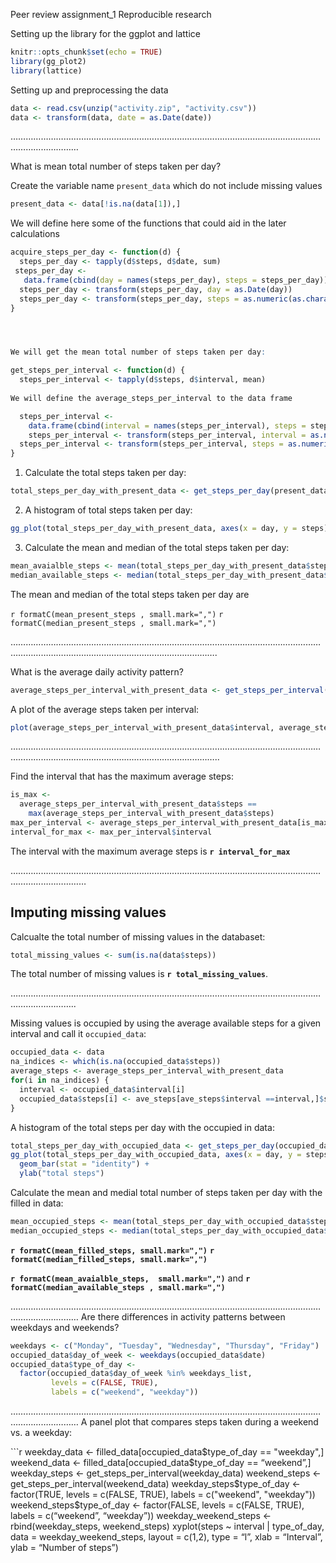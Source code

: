 Peer review assignment_1
Reproducible research

Setting up the library for the ggplot and lattice

```r
knitr::opts_chunk$set(echo = TRUE)
library(gg_plot2)
library(lattice)
```

Setting up and preprocessing the data
```r
data <- read.csv(unzip("activity.zip", "activity.csv"))
data <- transform(data, date = as.Date(date))
```
......................................................................................................................................................

 What is mean total number of steps taken per day?

Create the variable name `present_data` which do not include missing values
```r
present_data <- data[!is.na(data[1]),]
```

We will define here some of the functions that could aid in the later calculations
```r
acquire_steps_per_day <- function(d) {
  steps_per_day <- tapply(d$steps, d$date, sum)
 steps_per_day <-
   data.frame(cbind(day = names(steps_per_day), steps = steps_per_day))
  steps_per_day <- transform(steps_per_day, day = as.Date(day))
  steps_per_day <- transform(steps_per_day, steps = as.numeric(as.character(steps)))
}




We will get the mean total number of steps taken per day:

get_steps_per_interval <- function(d) {
  steps_per_interval <- tapply(d$steps, d$interval, mean)
  
We will define the average_steps_per_interval to the data frame

  steps_per_interval <- 
    data.frame(cbind(interval = names(steps_per_interval), steps = steps_per_interval))
    steps_per_interval <- transform(steps_per_interval, interval = as.numeric(as.character(interval)))
  steps_per_interval <- transform(steps_per_interval, steps = as.numeric(as.character(steps)))
}
```

1. Calculate the total steps taken per day:
```r
total_steps_per_day_with_present_data <- get_steps_per_day(present_data)
```

2. A histogram of total steps taken per day:
```r
gg_plot(total_steps_per_day_with_present_data, axes(x = day, y = steps)) + geom_bar(stat = 'identity') + ylab("total steps")
```

3. Calculate the mean and median of the total steps taken per day:
```r
mean_avaialble_steps <- mean(total_steps_per_day_with_present_data$steps)
median_available_steps <- median(total_steps_per_day_with_present_data$steps)
```

The mean and median of the total steps taken per day are 

`r formatC(mean_present_steps , small.mark=",")`
`r formatC(median_present_steps , small.mark=",")`

.............................................................................................................................................................................................................
 
 What is the average daily activity pattern?

```r
average_steps_per_interval_with_present_data <- get_steps_per_interval(present_data)
```
A plot of the average steps taken per interval:
```r
plot(average_steps_per_interval_with_present_data$interval, average_steps_per_interval_with_present_data$steps, type = "l", xlab = "interval", ylab = "average steps")
```
..............................................................................................................................................................................................................

Find the interval that has the maximum average steps:

```r
is_max <-
  average_steps_per_interval_with_present_data$steps ==
    max(average_steps_per_interval_with_present_data$steps)
max_per_interval <- average_steps_per_interval_with_present_data[is_max,]
interval_for_max <- max_per_interval$interval
```
The interval with the maximum average steps is **`r interval_for_max`**

.........................................................................................................................................................

## Imputing missing values

Calcualte the total number of missing values in the databaset:
```r
total_missing_values <- sum(is.na(data$steps))
```

The total number of missing values is **`r total_missing_values`**.

.....................................................................................................................................................

Missing values is occupied by using the average available steps for a given interval and call it `occupied_data`:

```r
occupied_data <- data
na_indices <- which(is.na(occupied_data$steps))
average_steps <- average_steps_per_interval_with_present_data
for(i in na_indices) {
  interval <- occupied_data$interval[i]
  occupied_data$steps[i] <- ave_steps[ave_steps$interval ==interval,]$steps
}
```

A histogram of the total steps per day with the occupied in data:
```r
total_steps_per_day_with_occupied_data <- get_steps_per_day(occupied_data)
gg_plot(total_steps_per_day_with_occupied_data, axes(x = day, y = steps)) +
  geom_bar(stat = "identity") +
  ylab("total steps")
```

Calculate the mean and medial total number of steps taken per day with the filled in data:
```r
mean_occupied_steps <- mean(total_steps_per_day_with_occupied_data$steps)
median_occupied_steps <- median(total_steps_per_day_with_occupied_data$steps)
```

 **`r formatC(mean_filled_steps, small.mark=",")`** 
 **`r formatC(median_filled_steps, small.mark=",")`** 

  **`r formatC(mean_avaialble_steps,  small.mark=",")`** and **`r formatC(median_available_steps , small.mark=",")`** 


......................................................................................................................................................
 Are there differences in activity patterns between weekdays and weekends?


```r
weekdays <- c("Monday", "Tuesday", "Wednesday", "Thursday", "Friday")
occupied_data$day_of_week <- weekdays(occupied_data$date)
occupied_data$type_of_day <-
  factor(occupied_data$day_of_week %in% weekdays_list,
         levels = c(FALSE, TRUE),
         labels = c("weekend", "weekday"))
```
......................................................................................................................................................
A panel plot that compares steps taken during a weekend vs. a weekday:

```r
weekday_data <- filled_data[occupied_data$type_of_day == "weekday",]
weekend_data <- filled_data[occupied_data$type_of_day == "weekend",]
weekday_steps <- get_steps_per_interval(weekday_data)
weekend_steps <- get_steps_per_interval(weekend_data)
weekday_steps$type_of_day <- factor(TRUE, levels = c(FALSE, TRUE), labels = c("weekend", "weekday"))
weekend_steps$type_of_day <- factor(FALSE, levels = c(FALSE, TRUE), labels = c("weekend", "weekday"))
weekday_weekend_steps <- rbind(weekday_steps, weekend_steps)
xyplot(steps ~ interval | type_of_day, data = weekday_weekend_steps, layout = c(1,2), type = "l", xlab = "Interval", ylab = "Number of steps")



